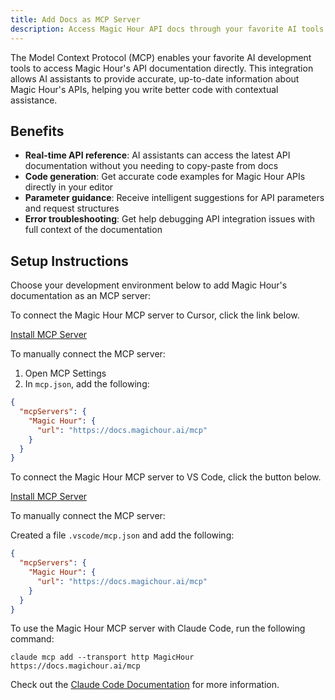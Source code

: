```yaml
---
title: Add Docs as MCP Server
description: Access Magic Hour API docs through your favorite AI tools
---
```


The Model Context Protocol (MCP) enables your favorite AI development tools to access Magic Hour's API documentation directly. This integration allows AI assistants to provide accurate, up-to-date information about Magic Hour's APIs, helping you write better code with contextual assistance.

## Benefits

- **Real-time API reference**: AI assistants can access the latest API documentation without you needing to copy-paste from docs
- **Code generation**: Get accurate code examples for Magic Hour APIs directly in your editor
- **Parameter guidance**: Receive intelligent suggestions for API parameters and request structures
- **Error troubleshooting**: Get help debugging API integration issues with full context of the documentation

## Setup Instructions

Choose your development environment below to add Magic Hour's documentation as an MCP server:

<Tabs>

<Tab title="Cursor">

To connect the Magic Hour MCP server to Cursor, click the link below.

[Install MCP Server](https://cursor.com/en/install-mcp?name=Magic%20Hour&config=eyJ1cmwiOiJodHRwczovL2RvY3MubWFnaWNob3VyLmFpL21jcCJ9)

To manually connect the MCP server:

1. Open MCP Settings
2. In `mcp.json`, add the following:

```json
{
  "mcpServers": {
    "Magic Hour": {
      "url": "https://docs.magichour.ai/mcp"
    }
  }
}
```

</Tab>

<Tab title="VS Code">

To connect the Magic Hour MCP server to VS Code, click the button below.

[Install MCP Server](https://vscode.dev/redirect/mcp/install?name=MagicHour&config=%7B%22type%22%3A%22http%22%2C%22url%22%3A%22https%3A%2F%2Fdocs.magichour.ai%2Fmcp%22%7D)

To manually connect the MCP server:

Created a file `.vscode/mcp.json` and add the following:

```json
{
  "mcpServers": {
    "Magic Hour": {
      "url": "https://docs.magichour.ai/mcp"
    }
  }
}
```

</Tab>

<Tab title="Claude Code">

To use the Magic Hour MCP server with Claude Code, run the following command:

```
claude mcp add --transport http MagicHour https://docs.magichour.ai/mcp
```

Check out the [Claude Code Documentation](https://docs.anthropic.com/en/docs/claude-code/mcp#installing-mcp-servers) for more information.

</Tab>

</Tabs>
